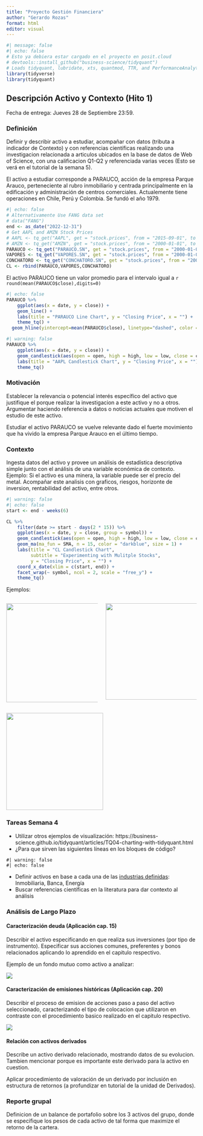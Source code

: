 ```yaml
---
title: "Proyecto Gestión Financiera"
author: "Gerardo Rozas"
format: html
editor: visual
---
```


```r
#| message: false
#| echo: false
# Esto ya debiera estar cargado en el proyecto en posit.cloud
# devtools::install_github("business-science/tidyquant")
# Loads tidyquant, lubridate, xts, quantmod, TTR, and PerformanceAnalytics
library(tidyverse)
library(tidyquant)  
```

## Descripción Activo y Contexto (Hito 1)

Fecha de entrega: Jueves 28 de Septiembre 23:59.

### Definición

Definir y describir activo a estudiar, acompañar con datos (tributa a indicador de Contexto) y con referencias científicas realizando una investigacion relacionada a articulos ubicados en la base de datos de Web of Science, con una calificacion Q1-Q2 y referenciada varias veces (Esto se verá en el tutorial de la semana 5).

El activo a estudiar corresponde a PARAUCO, acción de la empresa Parque Arauco, perteneciente al rubro inmobiliario y centrada principalmente en la edificación y administración de centros comerciales. Actualemente tiene operaciones en Chile, Perú y Colombia. Se fundó el año 1979.

```r
#| echo: false
# Alternativamente Use FANG data set
# data("FANG") 
end <- as_date("2022-12-31")
# Get AAPL and AMZN Stock Prices
# AAPL <- tq_get("AAPL", get = "stock.prices", from = "2015-09-01", to = end)
# AMZN <- tq_get("AMZN", get = "stock.prices", from = "2000-01-01", to = end)
PARAUCO <- tq_get("PARAUCO.SN", get = "stock.prices", from = "2000-01-01", to = end)
VAPORES <- tq_get("VAPORES.SN", get = "stock.prices", from = "2000-01-01", to = end)
CONCHATORO <- tq_get("CONCHATORO.SN", get = "stock.prices", from = "2000-01-01", to = end)
CL <- rbind(PARAUCO,VAPORES,CONCHATORO)
```

El activo PARAUCO tiene un valor promedio para el intervalo igual a `r round(mean(PARAUCO$close),digits=0)`

```r
#| echo: false
PARAUCO %>%
    ggplot(aes(x = date, y = close)) +
    geom_line() +
    labs(title = "PARAUCO Line Chart", y = "Closing Price", x = "") + 
    theme_tq() +
  geom_hline(yintercept=mean(PARAUCO$close), linetype="dashed", color = "red")
```

```r
#| warning: false
PARAUCO %>%
    ggplot(aes(x = date, y = close)) +
    geom_candlestick(aes(open = open, high = high, low = low, close = close)) +
    labs(title = "AAPL Candlestick Chart", y = "Closing Price", x = "") +
    theme_tq()
```

### Motivación

Establecer la relevancia o potencial interés específico del activo que justifique el porque realizar la investigacion a este activo y no a otros. Argumentar haciendo referencia a datos o noticias actuales que motiven el estudio de este activo.

Estudiar el activo PARAUCO se vuelve relevante dado el fuerte movimiento que ha vivido la empresa Parque Arauco en el último tiempo.

### Contexto

Ingesta datos del activo y provee un análisis de estadística descriptiva simple junto con el análisis de una variable económica de contexto. Ejemplo: Si el activo es una minera, la variable puede ser el precio del metal. Acompañar este analisis con graficos, riesgos, horizonte de inversion, rentabilidad del activo, entre otros.

```r
#| warning: false
#| echo: false
start <- end - weeks(6)

CL %>%
    filter(date >= start - days(2 * 15)) %>%
    ggplot(aes(x = date, y = close, group = symbol)) +
    geom_candlestick(aes(open = open, high = high, low = low, close = close)) +
    geom_ma(ma_fun = SMA, n = 15, color = "darkblue", size = 1) +
    labs(title = "CL Candlestick Chart", 
         subtitle = "Experimenting with Mulitple Stocks",
         y = "Closing Price", x = "") + 
    coord_x_date(xlim = c(start, end)) +
    facet_wrap(~ symbol, ncol = 2, scale = "free_y") +
    theme_tq()
```

Ejemplos:

::: columns
::: {.column width="50%"}
![](photos/Captura%20de%20pantalla%202023-08-22%20102815.png){fig-align="left" width="261"}
:::

::: {.column width="50%"}
![](photos/Captura%20de%20pantalla%202023-08-22%20103005.png){fig-align="right" width="254"}
:::
:::

![](photos/Captura%20de%20pantalla%202023-08-22%20103037.png){fig-align="left" width="256"}

### Tareas Semana 4

-   Utilizar otros ejemplos de visualización: https://business-science.github.io/tidyquant/articles/TQ04-charting-with-tidyquant.html
-   ¿Para que sirven las siguientes líneas en los bloques de código?

```         
#| warning: false
#| echo: false
```

-   Definir activos en base a cada una de las [industrias definidas](https://uandes.instructure.com/courses/28266/pages/proyecto-del-curso): Inmobiliaria, Banca, Energía
-   Buscar referencias científicas en la literatura para dar contexto al análisis

### Análisis de Largo Plazo

#### Caracterización deuda (Aplicación cap. 15)

Describir el activo especificando en que realiza sus inversiones (por tipo de instrumento). Especificar sus acciones comunes, preferentes y bonos relacionados aplicando lo aprendido en el capitulo respectivo.

Ejemplo de un fondo mutuo como activo a analizar:

![](photos/Captura%20de%20pantalla%202023-08-22%20112340.png){fig-align="center"}

#### Caracterización de emisiones históricas (Aplicación cap. 20)

Describir el proceso de emision de acciones paso a paso del activo seleccionado, caracterizando el tipo de colocacion que utilizaron en contraste con el procedimiento basico realizado en el capitulo respectivo.

![](photos/Captura%20de%20pantalla%202023-08-22%20111527.png){fig-align="center"}

#### Relación con activos derivados

Describe un activo derivado relacionado, mostrando datos de su evolucion. Tambien mencionar porque es importante este derivado para la activo en cuestion.

Aplicar procedimiento de valoración de un derivado por inclusión en estructura de retornos (a profundizar en tutorial de la unidad de Derivados).

### Reporte grupal

Definicion de un balance de portafolio sobre los 3 activos del grupo, donde se especifique los pesos de cada activo de tal forma que maximize el retorno de la cartera.

